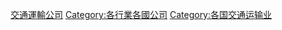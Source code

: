 {{Commons category|Transport companies by country}}
{{Categories by country|nocat}}

[[Category:交通運輸公司|]]
[[Category:各行業各國公司|Category:各行業各國公司]]
[[Category:各国交通运输业|Category:各国交通运输业]]